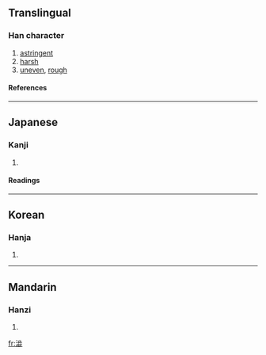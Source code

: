 {{see|澀|渋}}

==Translingual==
===Han character===
{{Han char|rn=85|rad=水|as=12|sn=15|four=|canj=水卜一一 (EYMM)}}
# [[astringent]]
# [[harsh]]
# [[uneven]], [[rough]]
====References====
{{Han ref|kx=0651.210|dkj=18312|dj=1061.240|hdz=31740.030|uh=6F81|ud=28545}}

----
==Japanese==
===Kanji===
{{ja-kanji|grade=|rs=水12}}
# {{defn|Japanese}} 
====Readings====
{{ja-readings|on=[[じゅう]] (jū)|kun=[[しぶい]] (shibui), [[しぶ]] (shibu)}}

----
==Korean==
===Hanja===
{{ko-hanja|hangeul=삽|eumhun=|rv=sap|mr=sap|y=sap}}
# {{defn|Korean}}

----
==Mandarin==
===Hanzi===
{{cmn-hanzi|pin=[[sè]] (se4)|wg=se<sup>4</sup>}}
# {{defn|Mandarin}}

[[fr:澁]]